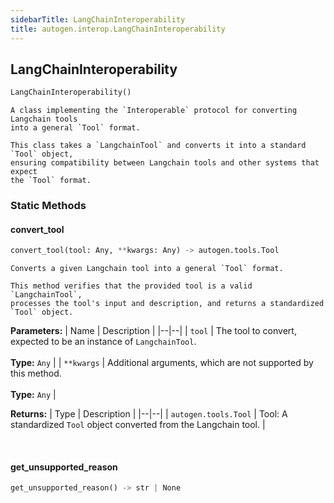 ```yaml
---
sidebarTitle: LangChainInteroperability
title: autogen.interop.LangChainInteroperability
---
```

<h2 id="autogen.interop.LangChainInteroperability" class="doc doc-heading">
    <code class="doc-symbol doc-symbol-heading doc-symbol-class"></code>
    <span class="doc doc-object-name doc-class-name">LangChainInteroperability</span>
    <a href="#autogen.interop.LangChainInteroperability" class="headerlink" title="Permanent link"></a>
</h2>

```python
LangChainInteroperability()
```

    A class implementing the `Interoperable` protocol for converting Langchain tools
    into a general `Tool` format.
    
    This class takes a `LangchainTool` and converts it into a standard `Tool` object,
    ensuring compatibility between Langchain tools and other systems that expect
    the `Tool` format.

### Static Methods

<code class="doc-symbol doc-symbol-heading doc-symbol-method"></code>
#### convert_tool
<a href="#autogen.interop.LangChainInteroperability.convert_tool" class="headerlink" title="Permanent link"></a>

```python
convert_tool(tool: Any, **kwargs: Any) -> autogen.tools.Tool
```

    Converts a given Langchain tool into a general `Tool` format.
    
    This method verifies that the provided tool is a valid `LangchainTool`,
    processes the tool's input and description, and returns a standardized
    `Tool` object.

<b>Parameters:</b>
| Name | Description |
|--|--|
| `tool` | The tool to convert, expected to be an instance of `LangchainTool`.<br/><br/>**Type:** `Any` |
| `**kwargs` | Additional arguments, which are not supported by this method.<br/><br/>**Type:** `Any` |

<b>Returns:</b>
| Type | Description |
|--|--|
| `autogen.tools.Tool` | Tool: A standardized `Tool` object converted from the Langchain tool. |

<br />

<code class="doc-symbol doc-symbol-heading doc-symbol-method"></code>
#### get_unsupported_reason
<a href="#autogen.interop.LangChainInteroperability.get_unsupported_reason" class="headerlink" title="Permanent link"></a>

```python
get_unsupported_reason() -> str | None
```

    

<br />
